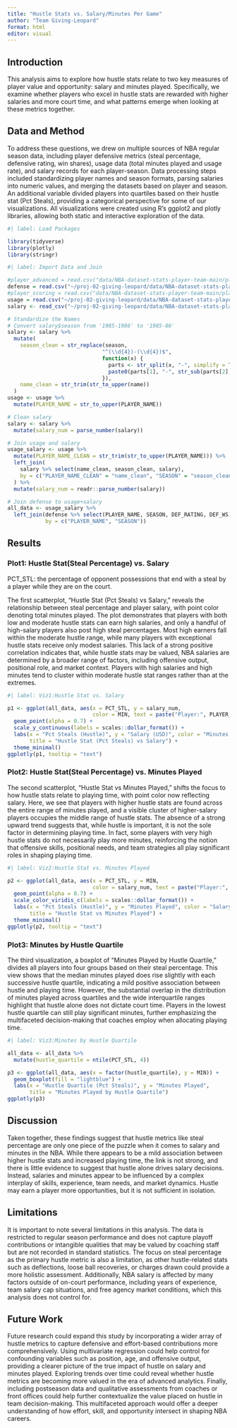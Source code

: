 ```yaml
---
title: "Hustle Stats vs. Salary/Minutes Per Game"
author: "Team Giving-Leopard"
format: html 
editor: visual
---
```


## Introduction

This analysis aims to explore how hustle stats relate to two key measures of player value and opportunity: salary and minutes played. Specifically, we examine whether players who excel in hustle stats are rewarded with higher salaries and more court time, and what patterns emerge when looking at these metrics together.

## Data and Method

To address these questions, we drew on multiple sources of NBA regular season data, including player defensive metrics (steal percentage, defensive rating, win shares), usage data (total minutes played and usage rate), and salary records for each player-season. Data processing steps included standardizing player names and season formats, parsing salaries into numeric values, and merging the datasets based on player and season. An additional variable divided players into quartiles based on their hustle stat (Pct Steals), providing a categorical perspective for some of our visualizations. All visualizations were created using R’s ggplot2 and plotly libraries, allowing both static and interactive exploration of the data.

```r
#| label: Load Packages

library(tidyverse)
library(plotly)
library(stringr)
```

```r
#| label: Import Data and Join

#player_advanced = read.csv("data/NBA-dataset-stats-player-team-main/player/player_stats_advanced_rs.csv") 
defense = read.csv("~/proj-02-giving-leopard/data/NBA-dataset-stats-player-team-main/player/player_stats_defense_rs.csv")
#player_scoring = read.csv("data/NBA-dataset-stats-player-team-main/player/player_stats_scoring_rs.csv") 
usage = read.csv("~/proj-02-giving-leopard/data/NBA-dataset-stats-player-team-main/player/player_stats_usage_rs.csv") 
salary <- read_csv("~/proj-02-giving-leopard/data/NBA-dataset-stats-player-team-main/salary/player_salary.csv")

# Standardize the Names
# Convert salary$season from '1985-1986' to '1985-86'
salary <- salary %>%
  mutate(
    season_clean = str_replace(season, 
                              "^(\\d{4})-(\\d{4})$", 
                              function(x) {
                                parts <- str_split(x, "-", simplify = TRUE)
                                paste0(parts[1], "-", str_sub(parts[2], 3, 4))
                              }),
    name_clean = str_trim(str_to_upper(name))
  )
usage <- usage %>%
  mutate(PLAYER_NAME = str_to_upper(PLAYER_NAME))

# Clean salary
salary <- salary %>%
  mutate(salary_num = parse_number(salary))

# Join usage and salary
usage_salary <- usage %>%
  mutate(PLAYER_NAME_CLEAN = str_trim(str_to_upper(PLAYER_NAME))) %>%
  left_join(
    salary %>% select(name_clean, season_clean, salary),
    by = c("PLAYER_NAME_CLEAN" = "name_clean", "SEASON" = "season_clean")
  ) %>%
  mutate(salary_num = readr::parse_number(salary))

# Join defense to usage+salary
all_data <- usage_salary %>%
  left_join(defense %>% select(PLAYER_NAME, SEASON, DEF_RATING, DEF_WS), 
            by = c("PLAYER_NAME", "SEASON"))
```

## Results

### Plot1: Hustle Stat(Steal Percentage) vs. Salary

PCT_STL: the percentage of opponent possessions that end with a steal by a player while they are on the court.

The first scatterplot, “Hustle Stat (Pct Steals) vs Salary,” reveals the relationship between steal percentage and player salary, with point color denoting total minutes played. The plot demonstrates that players with both low and moderate hustle stats can earn high salaries, and only a handful of high-salary players also post high steal percentages. Most high earners fall within the moderate hustle range, while many players with exceptional hustle stats receive only modest salaries. This lack of a strong positive correlation indicates that, while hustle stats may be valued, NBA salaries are determined by a broader range of factors, including offensive output, positional role, and market context. Players with high salaries and high minutes tend to cluster within moderate hustle stat ranges rather than at the extremes.

```r
#| label: Viz1:Hustle Stat vs. Salary

p1 <- ggplot(all_data, aes(x = PCT_STL, y = salary_num, 
                           color = MIN, text = paste("Player:", PLAYER_NAME, "<br>Season:", SEASON))) +
  geom_point(alpha = 0.7) +
  scale_y_continuous(labels = scales::dollar_format()) +
  labs(x = "Pct Steals (Hustle)", y = "Salary (USD)", color = "Minutes Played",
       title = "Hustle Stat (Pct Steals) vs Salary") +
  theme_minimal()
ggplotly(p1, tooltip = "text")
```

### Plot2: Hustle Stat(Steal Percentage) vs. Minutes Played

The second scatterplot, “Hustle Stat vs Minutes Played,” shifts the focus to how hustle stats relate to playing time, with point color now reflecting salary. Here, we see that players with higher hustle stats are found across the entire range of minutes played, and a visible cluster of higher-salary players occupies the middle range of hustle stats. The absence of a strong upward trend suggests that, while hustle is important, it is not the sole factor in determining playing time. In fact, some players with very high hustle stats do not necessarily play more minutes, reinforcing the notion that offensive skills, positional needs, and team strategies all play significant roles in shaping playing time.

```r
#| label: Viz2:Hustle Stat vs. Minutes Played

p2 <- ggplot(all_data, aes(x = PCT_STL, y = MIN, 
                           color = salary_num, text = paste("Player:", PLAYER_NAME))) +
  geom_point(alpha = 0.7) +
  scale_color_viridis_c(labels = scales::dollar_format()) +
  labs(x = "Pct Steals (Hustle)", y = "Minutes Played", color = "Salary",
       title = "Hustle Stat vs Minutes Played") +
  theme_minimal()
ggplotly(p2, tooltip = "text")
```

### Plot3: Minutes by Hustle Quartile

The third visualization, a boxplot of “Minutes Played by Hustle Quartile,” divides all players into four groups based on their steal percentage. This view shows that the median minutes played does rise slightly with each successive hustle quartile, indicating a mild positive association between hustle and playing time. However, the substantial overlap in the distribution of minutes played across quartiles and the wide interquartile ranges highlight that hustle alone does not dictate court time. Players in the lowest hustle quartile can still play significant minutes, further emphasizing the multifaceted decision-making that coaches employ when allocating playing time.

```r
#| label: Viz3:Minutes by Hustle Quartile

all_data <- all_data %>%
  mutate(hustle_quartile = ntile(PCT_STL, 4))

p3 <- ggplot(all_data, aes(x = factor(hustle_quartile), y = MIN)) +
  geom_boxplot(fill = "lightblue") +
  labs(x = "Hustle Quartile (Pct Steals)", y = "Minutes Played",
       title = "Minutes Played by Hustle Quartile")
ggplotly(p3)
```

## Discussion

Taken together, these findings suggest that hustle metrics like steal percentage are only one piece of the puzzle when it comes to salary and minutes in the NBA. While there appears to be a mild association between higher hustle stats and increased playing time, the link is not strong, and there is little evidence to suggest that hustle alone drives salary decisions. Instead, salaries and minutes appear to be influenced by a complex interplay of skills, experience, team needs, and market dynamics. Hustle may earn a player more opportunities, but it is not sufficient in isolation.

## Limitations

It is important to note several limitations in this analysis. The data is restricted to regular season performance and does not capture playoff contributions or intangible qualities that may be valued by coaching staff but are not recorded in standard statistics. The focus on steal percentage as the primary hustle metric is also a limitation, as other hustle-related stats such as deflections, loose ball recoveries, or charges drawn could provide a more holistic assessment. Additionally, NBA salary is affected by many factors outside of on-court performance, including years of experience, team salary cap situations, and free agency market conditions, which this analysis does not control for.

## Future Work

Future research could expand this study by incorporating a wider array of hustle metrics to capture defensive and effort-based contributions more comprehensively. Using multivariate regression could help control for confounding variables such as position, age, and offensive output, providing a clearer picture of the true impact of hustle on salary and minutes played. Exploring trends over time could reveal whether hustle metrics are becoming more valued in the era of advanced analytics. Finally, including postseason data and qualitative assessments from coaches or front offices could help further contextualize the value placed on hustle in team decision-making. This multifaceted approach would offer a deeper understanding of how effort, skill, and opportunity intersect in shaping NBA careers.
